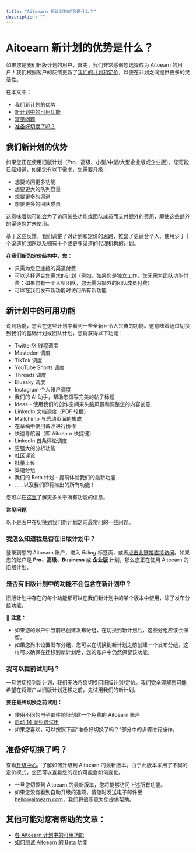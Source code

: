 ```yaml
---
title: "Aitoearn 新计划的优势是什么？"
description: ""
---
```


<UpdatedAt />


# Aitoearn 新计划的优势是什么？

如果您是我们旧版计划的用户，首先，我们非常感谢您选择成为 Aitoearn 的用户！我们根据客户的反馈更新了[我们的计划和定价](http://aitoearn.com/定价)，以便在计划之间提供更多的灵活性。

在本文中：
- [我们新计划的优势](#我们新计划的优势)
- [新计划中的可用功能](#新计划中的可用功能)
- [常见问题](#常见问题)
- [准备好切换了吗？](#准备好切换了吗)

## 我们新计划的优势

如果您正在使用旧版计划（Pro、高级、小型/中型/大型企业版或企业版），您可能已经知道，如果您有以下需求，您需要升级：
- 想要访问更多功能
- 想要更大的队列容量
- 想要更多的渠道
- 想要更多的团队成员

这意味着您可能会为了访问某些功能或团队成员而支付额外的费用，即使这些额外的渠道您并未使用。

基于这些反馈，我们调整了对计划和定价的思路，推出了更适合个人、使用少于十个渠道的团队以及拥有十个或更多渠道的代理机构的计划。

**在我们新的定价结构中，您：**
- 只需为您已连接的渠道付费
- 可以选择适合您需求的计划（例如，如果您是独立工作，您无需为团队功能付费；如果您有一个大型团队，您无需为额外的团队成员付费）
- 可以在我们发布新功能时访问所有新功能

## 新计划中的可用功能

说到功能，您会在这些计划中看到一些全新且令人兴奋的功能。这意味着通过切换到我们的基础计划或团队计划，您将获得以下功能：
- Twitter/X 线程调度
- Mastodon 调度
- TikTok 调度
- YouTube Shorts 调度
- Threads 调度
- Bluesky 调度
- Instagram 个人账户调度
- 我们的 AI 助手，帮助您撰写完美的帖子标题
- Ideas - 使用我们的创作空间来头脑风暴和调整您的内容创意
- LinkedIn 文档调度（PDF 轮播）
- Mailchimp 与启动页面的集成
- 在草稿中使用备注进行协作
- 快速导航器（即 Aitoearn 快捷键）
- LinkedIn 首条评论调度
- 更强大的分析功能
- 社区评论
- 批量上传
- 渠道分组
- 我们的 Beta 计划 - 提前体验我们的最新功能
- ……以及我们即将推出的所有功能！

您可以在[这里](https://支持.aitoearn.com//支持.aitoearn.com/article/595-功能-可用-在-each-aitoearn-计划)了解更多关于所有功能的信息。

**常见问题**

以下是客户在切换到我们新计划之前最常问的一些问题。

### 我怎么知道我是否在旧版计划中？

登录到您的 Aitoearn 账户，进入 *Billing* 标签页，或者[点击此链接直接访问](https://账户.aitoearn.com/billing)。如果您的账户是 **Pro、高级、Business** 或 **企业版** 计划，那么您正在使用 Aitoearn 的旧版计划。

### 是否有旧版计划中的功能不会包含在新计划中？

旧版计划中存在的每个功能都可以在我们新计划中的某个版本中使用，除了发布分组功能。

📝 **注意：**
- 如果您的账户中当前已创建发布分组，在切换到新计划后，这些分组应该会保留。
- 如果您尚未设置发布分组，您可以在切换到新计划之前创建一个发布分组。这样可以确保在迁移到新计划后，您的账户中仍然保留该功能。

### 我可以提前试用吗？

一旦您切换到新计划，我们无法将您切换回旧版计划/定价。我们完全理解您可能希望在将账户从旧版计划迁移之前，先试用我们的新计划。

**要在最终切换之前试用：**
- 使用不同的电子邮件地址创建一个免费的 Aitoearn 账户
- [启动 14 天免费试用](https://支持.aitoearn.com//支持.aitoearn.com/article/549-information-about-免费-trials)
- 如果您喜欢，可以按照下面“准备好切换了吗？”部分中的步骤进行操作。

## 准备好切换了吗？

查看[升级中心](http://账户.aitoearn.com/new-计划s)，了解如何升级到 Aitoearn 的最新版本。由于此版本采用了不同的定价模式，您还可以查看您的定价可能会如何变化。

- 一旦您切换到 Aitoearn 的最新版本，您将能够访问上述所有功能。
- 如果您没有看到自助升级的选项，请随时发送电子邮件至 [hello@aitoearn.com](mailto:hello@aitoearn.com)，我们将很乐意为您提供帮助。

## 其他可能对您有帮助的文章：
- [各 Aitoearn 计划中的可用功能](https://支持.aitoearn.com//支持.aitoearn.com/article/595-功能-可用-在-each-aitoearn-计划)
- [如何测试 Aitoearn 的 Beta 功能](https://支持.aitoearn.com//支持.aitoearn.com/article/551-how-到-测试-aitoearns-beta-功能)
